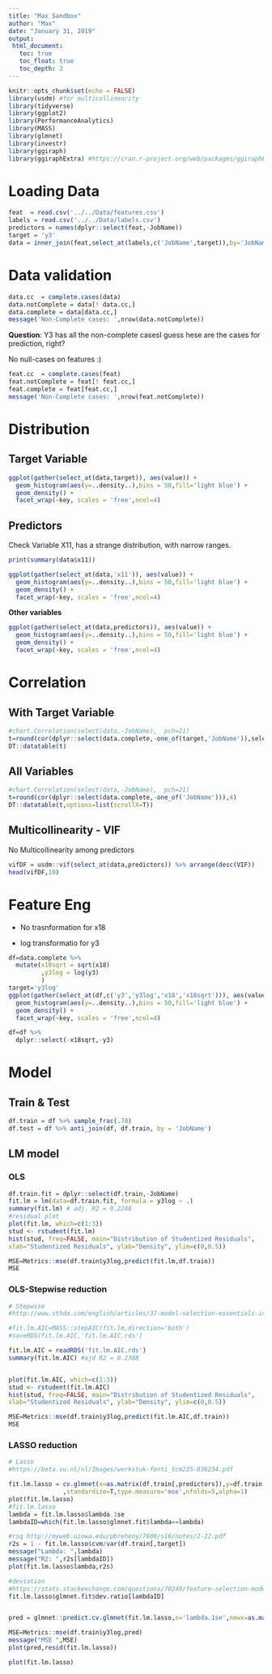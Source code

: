 ```yaml
---
title: "Max Sandbox"
author: "Max"
date: "January 31, 2019"
output:
 html_document:
   toc: true
   toc_float: true
   toc_depth: 3
---
```


```r
knitr::opts_chunk$set(echo = FALSE)
library(usdm) #for multicollinearity
library(tidyverse)
library(ggplot2)
library(PerformanceAnalytics)
library(MASS)
library(glmnet)
library(investr)
library(ggiraph)
library(ggiraphExtra) #https://cran.r-project.org/web/packages/ggiraphExtra/vignettes/ggPredict.html

```

# Loading Data

```r
feat  = read.csv('../../Data/features.csv')
labels = read.csv('../../Data/labels.csv')
predictors = names(dplyr::select(feat,-JobName))
target = 'y3'
data = inner_join(feat,select_at(labels,c('JobName',target)),by='JobName')
```

# Data validation


```r

data.cc  = complete.cases(data)
data.notComplete = data[! data.cc,]
data.complete = data[data.cc,]
message('Non-Complete cases: ',nrow(data.notComplete))
```

**Question**: Y3 has all  the non-complete casesI guess hese are the cases for prediction, right?

No null-cases on features :)

```r
feat.cc  = complete.cases(feat)
feat.notComplete = feat[! feat.cc,]
feat.complete = feat[feat.cc,]
message('Non-Complete cases: ',nrow(feat.notComplete))
```

# Distribution

## Target Variable

```r
ggplot(gather(select_at(data,target)), aes(value)) + 
  geom_histogram(aes(y=..density..),bins = 50,fill='light blue') + 
  geom_density() + 
  facet_wrap(~key, scales = 'free',ncol=4)

```


## Predictors

Check Variable X11, has a strange distribution, with narrow ranges. 


```r
print(summary(data$x11))
```

```r
ggplot(gather(select_at(data,'x11')), aes(value)) + 
  geom_histogram(aes(y=..density..),bins = 50,fill='light blue') + 
  geom_density() + 
  facet_wrap(~key, scales = 'free',ncol=4)

```

**Other variables**

```r
ggplot(gather(select_at(data,predictors)), aes(value)) + 
  geom_histogram(aes(y=..density..),bins = 50,fill='light blue') + 
  geom_density() + 
  facet_wrap(~key, scales = 'free',ncol=4)
```


# Correlation

## With Target Variable 
```r
#chart.Correlation(select(data,-JobName),  pch=21)
t=round(cor(dplyr::select(data.complete,-one_of(target,'JobName')),select_at(data.complete,target)),4)
DT::datatable(t)
```

## All  Variables
```r
#chart.Correlation(select(data,-JobName),  pch=21)
t=round(cor(dplyr::select(data.complete,-one_of('JobName'))),4)
DT::datatable(t,options=list(scrollX=T))
```


## Multicollinearity - VIF

No Multicollinearity among predictors

```r
vifDF = usdm::vif(select_at(data,predictors)) %>% arrange(desc(VIF))
head(vifDF,10)
```

 
# Feature Eng

- No trasnformation for x18

- log transformatio for y3

```r
df=data.complete %>%
  mutate(x18sqrt = sqrt(x18)
         ,y3log = log(y3)
         ) 
target='y3log'
ggplot(gather(select_at(df,c('y3','y3log','x18','x18sqrt'))), aes(value)) + 
  geom_histogram(aes(y=..density..),bins = 50,fill='light blue') + 
  geom_density() + 
  facet_wrap(~key, scales = 'free',ncol=4)

df=df %>%
  dplyr::select(-x18sqrt,-y3)
```


# Model

## Train & Test

```r
df.train = df %>% sample_frac(.70)
df.test = df %>% anti_join(df, df.train, by = 'JobName')

```


## LM model

### OLS

```r
df.train.fit = dplyr::select(df.train,-JobName)
fit.lm = lm(data=df.train.fit, formula = y3log ~ .)
summary(fit.lm) # adj. R2 = 0.2248
#residual plot
plot(fit.lm, which=c(1:3))
stud <- rstudent(fit.lm)
hist(stud, freq=FALSE, main="Distribution of Studentized Residuals",
xlab="Studentized Residuals", ylab="Density", ylim=c(0,0.5))

MSE=Metrics::mse(df.train$y3log,predict(fit.lm,df.train))
MSE
```

### OLS-Stepwise reduction

```r
# Stepwise
#http://www.sthda.com/english/articles/37-model-selection-essentials-in-r/154-stepwise-regression-essentials-in-r/ 

#fit.lm.AIC=MASS::stepAIC(fit.lm,direction='both')
#saveRDS(fit.lm.AIC,'fit.lm.AIC.rds')

fit.lm.AIC = readRDS('fit.lm.AIC.rds')
summary(fit.lm.AIC) #ajd R2 = 0.2388


plot(fit.lm.AIC, which=c(1:3))
stud <- rstudent(fit.lm.AIC)
hist(stud, freq=FALSE, main="Distribution of Studentized Residuals",
xlab="Studentized Residuals", ylab="Density", ylim=c(0,0.5))

MSE=Metrics::mse(df.train$y3log,predict(fit.lm.AIC,df.train))
MSE
```

### LASSO reduction

```r
# Lasso
#https://beta.vu.nl/nl/Images/werkstuk-fonti_tcm235-836234.pdf 

fit.lm.lasso = cv.glmnet(x=as.matrix(df.train[,predictors]),y=df.train[,target]
               ,standardize=T,type.measure='mse',nfolds=5,alpha=1)
plot(fit.lm.lasso)
#fit.lm.lasso
lambda = fit.lm.lasso$lambda.1se
lambdaID=which(fit.lm.lasso$glmnet.fit$lambda==lambda)

#rsq http://myweb.uiowa.edu/pbreheny/7600/s16/notes/2-22.pdf 
r2s = 1 - fit.lm.lasso$cvm/var(df.train[,target])
message("Lambda: ",lambda)
message("R2: ",r2s[lambdaID])
plot(fit.lm.lasso$lambda,r2s)

#deviation
#https://stats.stackexchange.com/questions/70249/feature-selection-model-with-glmnet-on-methylation-data-pn
fit.lm.lasso$glmnet.fit$dev.ratio[lambdaID]


pred = glmnet::predict.cv.glmnet(fit.lm.lasso,s='lambda.1se',newx=as.matrix(df.train[,predictors]))#, type = 'coefficients')

MSE=Metrics::mse(df.train$y3log,pred)
message("MSE ",MSE)
plot(pred,resid(fit.lm.lasso))

plot(fit.lm.lasso)

```



